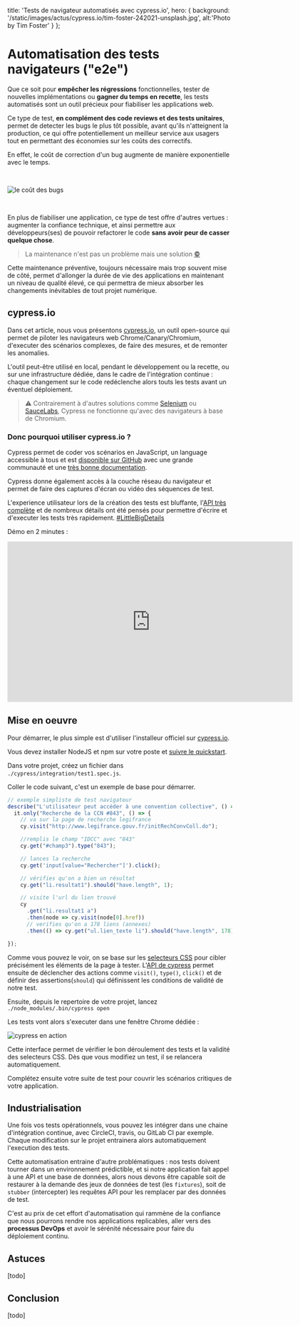 
  title: 'Tests de navigateur automatisés avec cypress.io',
  hero: {
    background: '/static/images/actus/cypress.io/tim-foster-242021-unsplash.jpg',
    alt:'Photo by Tim Foster'
  }
};

<LayoutArticle meta={meta}>

# Automatisation des tests navigateurs ("e2e")

Que ce soit pour **empêcher les régressions** fonctionnelles, tester de nouvelles implémentations ou **gagner du temps en recette**, les tests automatisés sont un outil précieux pour fiabiliser les applications web.

Ce type de test, **en complément des code reviews et des tests unitaires**, permet de detecter les bugs le plus tôt possible, avant qu'ils n'atteignent la production, ce qui offre potentiellement un meilleur service aux usagers tout en permettant des économies sur les coûts des correctifs.

En effet, le coût de correction d'un bug augmente de manière exponentielle avec le temps.

<br/>

![le coût des bugs](/static/images/actus/cypress.io/defect-costs.jpg)

<br/>

En plus de fiabiliser une application, ce type de test offre d'autres vertues : augmenter la confiance technique, et ainsi permettre aux développeurs(ses) de pouvoir refactorer le code **sans avoir peur de casser quelque chose**.

> La maintenance n'est pas un problème mais une solution  [©](http://twitter.com/f_leguedois "@f_leguedois")

Cette maintenance préventive, toujours nécessaire mais trop souvent mise de côté, permet d'allonger la durée de vie des applications en maintenant un niveau de qualité élevé, ce qui permettra de mieux absorber les changements inévitables de tout projet numérique.

## cypress.io

Dans cet article, nous vous présentons [cypress.io](http://cypress.io), un outil open-source qui permet de piloter les navigateurs web Chrome/Canary/Chromium, d'executer des scénarios complexes, de faire des mesures, et de remonter les anomalies.

L'outil peut-être utilisé en local, pendant le développement ou la recette, ou sur une infrastructure dédiée, dans le cadre de l'intégration continue : chaque changement sur le code redéclenche alors touts les tests avant un éventuel déploiement.

> ⚠️ Contrairement à d'autres solutions comme [Selenium](https://www.seleniumhq.org/) ou [SauceLabs](https://saucelabs.com), Cypress ne fonctionne qu'avec des navigateurs à base de Chromium.

### Donc pourquoi utiliser cypress.io ?

Cypress permet de coder vos scénarios en JavaScript, un language accessible à tous et est [disponible sur GitHub](https://github.com/cypress-io/cypress/) avec une grande communauté et une [très bonne documentation](https://docs.cypress.io/).

Cypress donne également accès à la couche réseau du navigateur et permet de faire des captures d'écran ou vidéo des séquences de test.

L'experience utilisateur lors de la création des tests est bluffante, l'[API très complète](https://docs.cypress.io/api/introduction/api.html) et de nombreux détails ont été pensés pour permettre d'écrire et d'executer les tests très rapidement. [#LittleBigDetails](https://twitter.com/search?q=%23LittleBigDetails)

Démo en 2 minutes :

<iframe src="https://player.vimeo.com/video/237527670?title=0&byline=0&portrait=0" width="640" height="360" frameborder="0" webkitallowfullscreen mozallowfullscreen allowfullscreen></iframe>

## Mise en oeuvre

Pour démarrer, le plus simple est d'utiliser l'installeur officiel sur [cypress.io](https://www.cypress.io/).

Vous devez installer NodeJS et npm sur votre poste et [suivre le quickstart](https://docs.cypress.io/guides/getting-started/installing-cypress.html).

Dans votre projet, créez un fichier dans `./cypress/integration/test1.spec.js`.

Coller le code suivant, c'est un exemple de base pour démarrer.

```js
// exemple simpliste de test navigateur
describe("L'utilisateur peut accéder à une convention collective", () => {
  it.only("Recherche de la CCN #843", () => {
    // va sur la page de recherche legifrance
    cy.visit("http://www.legifrance.gouv.fr/initRechConvColl.do");

    //remplis le champ "IDCC" avec "843"
    cy.get("#champ3").type("843");

    // lances la recherche
    cy.get('input[value="Rechercher"]').click();

    // vérifies qu'on a bien un résultat
    cy.get("li.resultat1").should("have.length", 1);

    // visite l'url du lien trouvé
    cy
      .get("li.resultat1 a")
      .then(node => cy.visit(node[0].href))
      // verifies qu'on a 178 liens (annexes)
      .then(() => cy.get("ul.lien_texte li").should("have.length", 178))

});
```

Comme vous pouvez le voir, on se base sur les [selecteurs CSS](https://developer.mozilla.org/fr/docs/Web/CSS/S%C3%A9lecteurs_CSS) pour cibler précisément les éléments de la page à tester. L'[API de cypress](https://docs.cypress.io/api/introduction/api.html) permet ensuite de déclencher des actions comme `visit()`, `type()`, `click()` et de définir des assertions(`should`) qui définissent les conditions de validité de notre test.

Ensuite, depuis le repertoire de votre projet, lancez `./node_modules/.bin/cypress open`

Les tests vont alors s'executer dans une fenêtre Chrome dédiée :

![cypress en action](/static/images/actus/cypress.io/screenshot-legifrance.jpg)

Cette interface permet de vérifier le bon déroulement des tests et la validité des selecteurs CSS. Dès que vous modifiez un test, il se relancera automatiquement.

Complétez ensuite votre suite de test pour couvrir les scénarios critiques de votre application.

## Industrialisation

Une fois vos tests opérationnels, vous pouvez les intégrer dans une chaine d'intégration continue, avec CircleCI, travis, ou GitLab CI par exemple. Chaque modification sur le projet entrainera alors automatiquement l'execution des tests.

Cette automatisation entraine d'autre problématiques : nos tests doivent tourner dans un environnement prédictible, et si notre application fait appel à une API et une base de données, alors nous devons être capable soit de restaurer à la demande des jeux de données de test (les `fixtures`), soit de `stubber` (intercepter) les requêtes API pour les remplacer par des données de test.

C'est au prix de cet effort d'automatisation qui rammène de la confiance que nous pourrons rendre nos applications replicables, aller vers des **processus DevOps** et avoir le sérénité nécessaire pour faire du déploiement continu.


## Astuces

[todo]

## Conclusion

[todo]



</LayoutArticle>